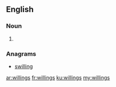 ==English==

===Noun===
{{head|en|plural}}

# {{plural of|willing|lang=en}}

===Anagrams===
* [[swilling#English|swilling]]

[[ar:willings]]
[[fr:willings]]
[[ku:willings]]
[[my:willings]]